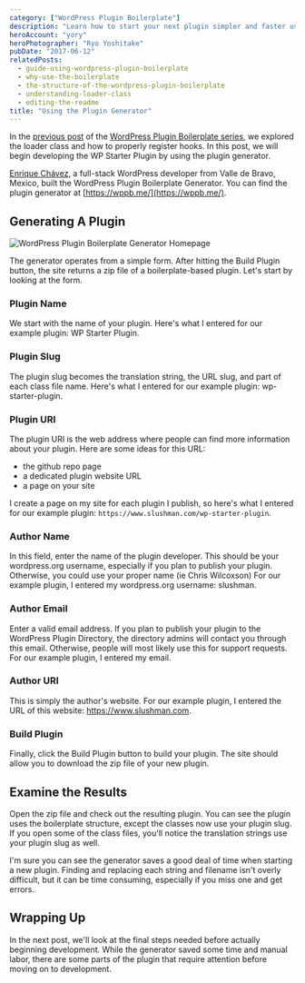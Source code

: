 ```yaml
---
category: ["WordPress Plugin Boilerplate"]
description: "Learn how to start your next plugin simpler and faster using the WordPress Plugin Generator, including all the options and what they mean."
heroAccount: "yory"
heroPhotographer: "Ryo Yoshitake"
pubDate: "2017-06-12"
relatedPosts:
  - guide-using-wordpress-plugin-boilerplate
  - why-use-the-boilerplate
  - the-structure-of-the-wordpress-plugin-boilerplate
  - understanding-loader-class
  - editing-the-readme
title: "Using the Plugin Generator"
---
```


In the [previous post](/post/understanding-loader-class/) of the [WordPress Plugin Boilerplate series](/post/guide-using-wordpress-plugin-boilerplate/), we explored the loader class and how to properly register hooks. In this post, we will begin developing the WP Starter Plugin by using the plugin generator.

[Enrique Chávez](https://enriquechavez.co/), a full-stack WordPress developer from Valle de Bravo, Mexico, built the WordPress Plugin Boilerplate Generator. You can find the plugin generator at [https://wppb.me/](https://wppb.me/).

## Generating A Plugin

![](/post/using-plugin-generator/wordpress-plugin-boilerplate-generator-site.png "WordPress Plugin Boilerplate Generator Homepage")

The generator operates from a simple form. After hitting the Build Plugin button, the site returns a zip file of a boilerplate-based plugin. Let's start by looking at the form.

### Plugin Name

We start with the name of your plugin. Here's what I entered for our example plugin: WP Starter Plugin.

### Plugin Slug

The plugin slug becomes the translation string, the URL slug, and part of each class file name. Here's what I entered for our example plugin: wp-starter-plugin.

### Plugin URI

The plugin URI is the web address where people can find more information about your plugin. Here are some ideas for this URL:

- the github repo page
- a dedicated plugin website URL
- a page on your site

I create a page on my site for each plugin I publish, so here's what I entered for our example plugin: `https://www.slushman.com/wp-starter-plugin`.

### Author Name

In this field, enter the name of the plugin developer. This should be your wordpress.org username, especially if you plan to publish your plugin. Otherwise, you could use your proper name (ie Chris Wilcoxson) For our example plugin, I entered my wordpress.org username: slushman.

### Author Email

Enter a valid email address. If you plan to publish your plugin to the WordPress Plugin Directory, the directory admins will contact you through this email. Otherwise, people will most likely use this for support requests. For our example plugin, I entered my email.

### Author URI

This is simply the author's website. For our example plugin, I entered the URL of this website: https://www.slushman.com.

### Build Plugin

Finally, click the Build Plugin button to build your plugin. The site should allow you to download the zip file of your new plugin.

## Examine the Results

Open the zip file and check out the resulting plugin. You can see the plugin uses the boilerplate structure, except the classes now use your plugin slug. If you open some of the class files, you'll notice the translation strings use your plugin slug as well.

I'm sure you can see the generator saves a good deal of time when starting a new plugin. Finding and replacing each string and filename isn't overly difficult, but it can be time consuming, especially if you miss one and get errors.

## Wrapping Up

In the next post, we'll look at the final steps needed before actually beginning development. While the generator saved some time and manual labor, there are some parts of the plugin that require attention before moving on to development.
